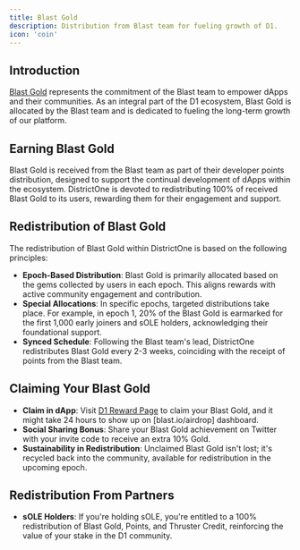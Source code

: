 ```yaml
---
title: Blast Gold
description: Distribution from Blast team for fueling growth of D1.
icon: 'coin'
---
```


## Introduction
[Blast Gold](https://docs.blast.io/airdrop/developers#blast-gold) represents the commitment of the Blast team to empower dApps and their communities. As an integral part of the D1 ecosystem, Blast Gold is allocated by the Blast team and is dedicated to fueling the long-term growth of our platform.

## Earning Blast Gold
Blast Gold is received from the Blast team as part of their developer points distribution, designed to support the continual development of dApps within the ecosystem. DistrictOne is devoted to redistributing 100% of received Blast Gold to its users, rewarding them for their engagement and support.

## Redistribution of Blast Gold
The redistribution of Blast Gold within DistrictOne is based on the following principles:

- **Epoch-Based Distribution**: Blast Gold is primarily allocated based on the gems collected by users in each epoch. This aligns rewards with active community engagement and contribution.
- **Special Allocations**: In specific epochs, targeted distributions take place. For example, in epoch 1, 20% of the Blast Gold is earmarked for the first 1,000 early joiners and sOLE holders, acknowledging their foundational support.
- **Synced Schedule**: Following the Blast team's lead, DistrictOne redistributes Blast Gold every 2-3 weeks, coinciding with the receipt of points from the Blast team.

## Claiming Your Blast Gold
- **Claim in dApp**: Visit [D1 Reward Page](https://districtone.io/reward) to claim your Blast Gold, and it might take 24 hours to show up on [blast.io/airdrop] dashboard.
- **Social Sharing Bonus**: Share your Blast Gold achievement on Twitter with your invite code to receive an extra 10% Gold.
- **Sustainability in Redistribution**: Unclaimed Blast Gold isn't lost; it's recycled back into the community, available for redistribution in the upcoming epoch.

## Redistribution From Partners
- **sOLE Holders**: If you're holding sOLE, you're entitled to a 100% redistribution of Blast Gold, Points, and Thruster Credit, reinforcing the value of your stake in the D1 community.